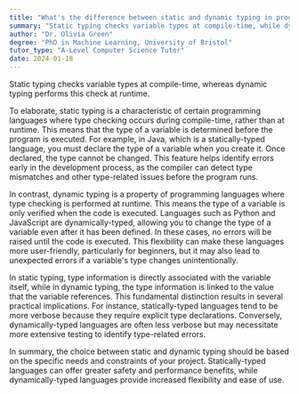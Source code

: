 ```yaml
---
title: "What's the difference between static and dynamic typing in programming?"
summary: "Static typing checks variable types at compile-time, while dynamic typing checks them at runtime."
author: "Dr. Olivia Green"
degree: "PhD in Machine Learning, University of Bristol"
tutor_type: "A-Level Computer Science Tutor"
date: 2024-01-18
---
```


Static typing checks variable types at compile-time, whereas dynamic typing performs this check at runtime.

To elaborate, static typing is a characteristic of certain programming languages where type checking occurs during compile-time, rather than at runtime. This means that the type of a variable is determined before the program is executed. For example, in Java, which is a statically-typed language, you must declare the type of a variable when you create it. Once declared, the type cannot be changed. This feature helps identify errors early in the development process, as the compiler can detect type mismatches and other type-related issues before the program runs.

In contrast, dynamic typing is a property of programming languages where type checking is performed at runtime. This means the type of a variable is only verified when the code is executed. Languages such as Python and JavaScript are dynamically-typed, allowing you to change the type of a variable even after it has been defined. In these cases, no errors will be raised until the code is executed. This flexibility can make these languages more user-friendly, particularly for beginners, but it may also lead to unexpected errors if a variable's type changes unintentionally.

In static typing, type information is directly associated with the variable itself, while in dynamic typing, the type information is linked to the value that the variable references. This fundamental distinction results in several practical implications. For instance, statically-typed languages tend to be more verbose because they require explicit type declarations. Conversely, dynamically-typed languages are often less verbose but may necessitate more extensive testing to identify type-related errors.

In summary, the choice between static and dynamic typing should be based on the specific needs and constraints of your project. Statically-typed languages can offer greater safety and performance benefits, while dynamically-typed languages provide increased flexibility and ease of use.
    